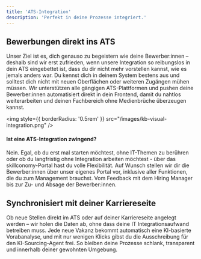 ```yaml
---
title: 'ATS-Integration'
description: 'Perfekt in deine Prozesse integriert.'
---
```


## Bewerbungen direkt ins ATS

Unser Ziel ist es, dich genauso zu begeistern wie deine Bewerber:innen – deshalb sind wir erst zufrieden, 
wenn unsere Integration so reibungslos in dein ATS eingebettet ist, dass du dir nicht mehr vorstellen kannst, 
wie es jemals anders war. Du kennst dich in deinem System bestens aus und solltest dich nicht mit neuen Oberflächen 
oder weiteren Zugängen mühen müssen. Wir unterstützen alle gängigen ATS-Plattformen und pushen deine Bewerber:innen 
automatisiert direkt in dein Frontend, damit du nahtlos weiterarbeiten und deinen Fachbereich ohne Medienbrüche 
überzeugen kannst.



<img
  style={{ borderRadius: '0.5rem' }}
  src="/images/kb-visual-integration.png"
/>

#### Ist eine ATS-Integration zwingend? ####

Nein. Egal, ob du erst mal starten möchtest, ohne IT-Themen zu berühren oder ob du langfristig ohne Integration arbeiten 
möchtest - über das skillconomy-Portal hast du volle Flexibilität. Auf Wunsch stellen wir dir die Bewerber:innen über 
unser eigenes Portal vor, inklusive aller Funktionen, die du zum Management brauchst. Vom Feedback mit dem Hiring Manager 
bis zur Zu- und Absage der Bewerber:innen. 

## Synchronisiert mit deiner Karriereseite

Ob neue Stellen direkt im ATS oder auf deiner Karriereseite angelegt werden – wir holen die Daten ab, ohne dass deine IT Integrationsaufwand betreiben muss. 
Jede neue Vakanz bekommt automatisch eine KI-basierte Vorabanalyse, und mit nur wenigen Klicks gibst du die Ausschreibung für den
 KI-Sourcing-Agent frei. So bleiben deine Prozesse schlank, transparent und innerhalb deiner gewohnten Umgebung.

[comment]: # (This actually is the most platform independent comment)